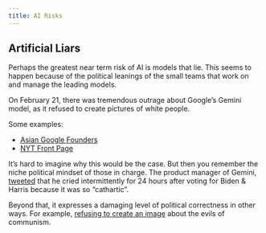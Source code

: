 ```yaml
---
title: AI Risks
---
```


## Artificial Liars

Perhaps the greatest near term risk of AI is models that lie. This seems to happen because of the political leanings of the small teams that work on and manage the leading models.

On February 21, there was tremendous outrage about Google's Gemini model, as it refused to create pictures of white people.

Some examples:

- [Asian Google Founders](https://x.com/vocalcry/status/1760150802641854519?s=20)
- [NYT Front Page](https://x.com/nypost/status/1760623631283954027?s=20)

It's hard to imagine why this would be the case. But then you remember the niche political mindset of those in charge. The product manager of Gemini, [tweeted](https://x.com/EndWokeness/status/1760633165499023467?s=20) that he cried intermittently for 24 hours after voting for Biden & Harris because it was so "cathartic".

Beyond that, it expresses a damaging level of political correctness in other ways. For example, [refusing to create an image](https://x.com/pmarca/status/1760481929336615073?s=20) about the evils of communism.